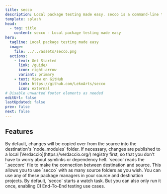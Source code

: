 ```yaml
---
title: secco
description: Local package testing made easy. secco is a command-line tool for local development. It uses Verdaccio and direct file copying to apply your latest changes to other projects.
template: splash
head:
  - tag: title
    content: secco - Local package testing made easy
hero:
  tagline: Local package testing made easy
  image:
    file: ../../assets/secco.png
  actions:
    - text: Get Started
      link: /guide/
      icon: right-arrow
      variant: primary
    - text: View on GitHub
      link: https://github.com/LekoArts/secco
      icon: external
# Disable unwanted footer elements as needed
editUrl: false
lastUpdated: false
prev: false
next: false
---
```



## Features

<CardGrid>
	<Card title="File Sync & Package Publishing" icon="random">
		By default, changes will be copied over from the source into the destination's `node_modules` folder. If necessary, changes are published to a local [Verdaccio](https://verdaccio.org/) registry first, so that you don't have to worry about symlinks or dependency hell.
	</Card>
	<Card title="Link Multiple Projects" icon="add-document">
		`secco` reads the `.seccorc` file to make the connection between destination and source. This allows you to use `secco` with as many source folders as you wish.
	</Card>
	<Card title="npm, yarn, and pnpm support" icon="setting">
		You can use any of these package managers in your source and destination projects.
	</Card>
	<Card title="Watch and CI mode" icon="forward-slash">
		By default, `secco` starts a watch task. But you can also only run it once, enabling CI End-To-End testing use cases.
	</Card>
</CardGrid>

<Footer />
